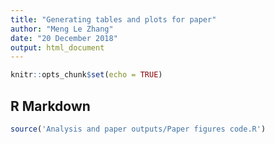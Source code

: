 ```yaml
---
title: "Generating tables and plots for paper"
author: "Meng Le Zhang"
date: "20 December 2018"
output: html_document
---
```


```r
knitr::opts_chunk$set(echo = TRUE)
```

## R Markdown
```r

source('Analysis and paper outputs/Paper figures code.R')

```